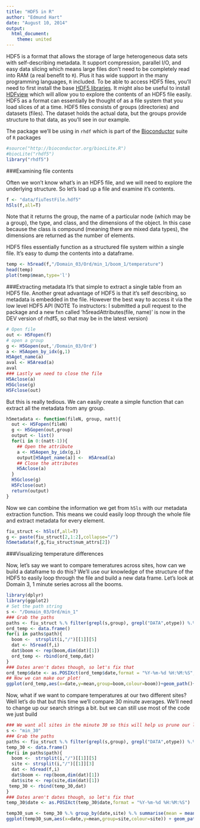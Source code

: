 ```yaml
---
title: "HDF5 in R"
author: "Edmund Hart"
date: "August 10, 2014"
output:
  html_document:
    theme: united
---
```

  
HDF5 is a format that allows the storage of large heterogeneous data sets with self-describing metadata.  It support compression, parallel I/O, and easy data slicing which means large files don't need to be completely read into RAM (a real benefit to `R`).  Plus it has wide support in the many programming languages, `R` included.  To be able to access HDF5 files, you'll need to first install the base [HDF5 libraries](http://www.hdfgroup.org/HDF5/release/obtain5.html#obtain).  It might also be useful to install [HDFview](http://www.hdfgroup.org/products/java/hdfview/) which will allow you to explore the contents of an HDF5 file easily. HDF5 as a format can essentially be thought of as a file system that you load slices of at a time.  HDF5 files consists of groups (directories) and datasets (files).  The dataset holds the actual data, but the groups provide structure to that data, as you'll see in our example.


The package we'll be using in `rhdf` which is part of the [Bioconductor](http://www.bioconductor.org) suite of `R` packages
```r
#source("http://bioconductor.org/biocLite.R")
#biocLite("rhdf5")
library("rhdf5")
```


###Examining file contents

Often we won't know what's in an HDF5 file, and we will need to explore the underlying structure.  So let's load up a file and examine it's contents.

```r
f <- "data/fiuTestFile.hdf5"
h5ls(f,all=T)
```
Note that it returns the group, the name of a particular node (which may be a group), the type, and class, and the dimensions of the object.  In this case because the class is compound (meaning there are mixed data types), the dimensions are returned as the number of elements.

HDF5 files essentially function as a structured file system within a single file. It's easy to dump the contents into a dataframe.

```r
temp <- h5read(f,"/Domain_03/Ord/min_1/boom_1/temperature")
head(temp)
plot(temp$mean,type='l')
```

###Extracting metadata
It's that simple to extract a single table from an HDF5 file.  Another great advantage of HDF5 is that it's self describing, so metadata is embedded in the file. However the best way to access it via the low level HDF5 API (NOTE To instructors:  I submitted a pull request to the package and a new fxn called 'h5readAttributes(file, name)' is now in the DEV version of rhdf5, so that may be in the latest version)

```r
# Open file
out <- H5Fopen(f)
# open a group
g <- H5Gopen(out,'/Domain_03/Ord')
a <- H5Aopen_by_idx(g,1)
H5Aget_name(a)
aval <- H5Aread(a)
aval 
### Lastly we need to close the file
H5Aclose(a)
H5Gclose(g)
H5Fclose(out)
```

But this is really tedious.  We can easily create a simple function that can extract all the metadata from any group.

```r

h5metadata <- function(fileN, group, natt){
  out <- H5Fopen(fileN)
  g <- H5Gopen(out,group)
  output <- list()
  for(i in 0:(natt-1)){
    ## Open the attribute
    a <- H5Aopen_by_idx(g,i)
    output[H5Aget_name(a)] <-  H5Aread(a)
    ## Close the attributes
    H5Aclose(a)
  }
  H5Gclose(g)
  H5Fclose(out)
  return(output)
}

```

Now we can combine the information we get from `h5ls` with our metadata extraction function. This means we could easily loop through the whole file and extract metadata for every element.

```r
fiu_struct <- h5ls(f,all=T)
g <- paste(fiu_struct[2,1:2],collapse="/")
h5metadata(f,g,fiu_struct$num_attrs[2])
```

###Visualizing temperature differences

Now, let's say we want to compare temeratures across sites, how can we build a dataframe to do this?  We'll use our knowledge of the structure of the HDF5 to easily loop through the file and build a new data frame.  Let's look at Domain 3, 1 minute series across all the booms.
```r
library(dplyr)
library(ggplot2)
# Set the path string
s <- "/Domain_03/Ord/min_1"
### Grab the paths
paths <- fiu_struct %.% filter(grepl(s,group), grepl("DATA",otype)) %.% group_by(group) %.% summarise(path = paste(group,name,sep="/"))
ord_temp <- data.frame()
for(i in paths$path){
  boom <-  strsplit(i,"/")[[1]][5]
  dat <- h5read(f,i)
  dat$boom <- rep(boom,dim(dat)[1])
  ord_temp <- rbind(ord_temp,dat)
}
### Dates aren't dates though, so let's fix that
ord_temp$date <- as.POSIXct(ord_temp$date,format = "%Y-%m-%d %H:%M:%S", tz = "EST")
## Now we can make our plot!
ggplot(ord_temp,aes(x=date,y=mean,group=boom,colour=boom))+geom_path()+ylab("Mean temperature") + xlab("Date")+theme_bw()+ggtitle("3 Days of temperature data at Ordway Swisher")
```

Now, what if we want to compare temperatures at our two different sites? Well let's do that but this time we'll compare 30 minute averages. We'll need to change up our search strings a bit. but we can still use most of the code we just build

```r

### We want all sites in the minute 30 so this will help us prune our list
s <- "min_30"
### Grab the paths
paths <- fiu_struct %.% filter(grepl(s,group), grepl("DATA",otype)) %.% group_by(group) %.% summarise(path = paste(group,name,sep="/"))
temp_30 <- data.frame()
for(i in paths$path){
  boom <-  strsplit(i,"/")[[1]][5]
  site <- strsplit(i,"/")[[1]][3]
  dat <- h5read(f,i)
  dat$boom <- rep(boom,dim(dat)[1])
  dat$site <- rep(site,dim(dat)[1])
 temp_30 <- rbind(temp_30,dat)
}
### Dates aren't dates though, so let's fix that
temp_30$date <- as.POSIXct(temp_30$date,format = "%Y-%m-%d %H:%M:%S")

temp30_sum <- temp_30 %.% group_by(date,site) %.% summarise(mean = mean(mean))
ggplot(temp30_sum,aes(x=date,y=mean,group=site,colour=site)) + geom_path()+ylab("Mean temperature") + xlab("Date")+theme_bw()+ggtitle("Comparison of Ordway-Swisher(FL) vs Sterling(CO)")
```




